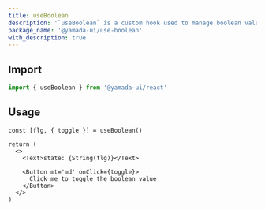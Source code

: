 ```yaml
---
title: useBoolean
description: '`useBoolean` is a custom hook used to manage boolean values using `on`, `off`, and `toggle` functions.'
package_name: '@yamada-ui/use-boolean'
with_description: true
---
```


## Import

```ts
import { useBoolean } from '@yamada-ui/react'
```

## Usage

```tsx functional=true
const [flg, { toggle }] = useBoolean()

return (
  <>
    <Text>state: {String(flg)}</Text>

    <Button mt='md' onClick={toggle}>
      Click me to toggle the boolean value
    </Button>
  </>
)
```
